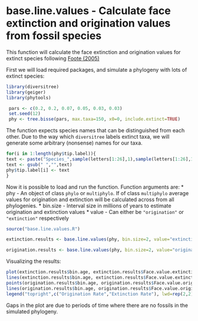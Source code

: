 base.line.values - Calculate face extinction and origination values from fossil species
========================================================

This function will calculate the face extinction and origination values for extinct species following [Foote (2005)](http://paleobiol.geoscienceworld.org/content/31/1/6.abstract)

First we will load required packages, and simulate a phylogeny with lots of extinct species:

```r
library(diversitree)
library(geiger)
library(phytools)

 pars <- c(0.2, 0.2, 0.07, 0.05, 0.03, 0.03)
 set.seed(12)
 phy <- tree.bisse(pars, max.taxa=150, x0=0, include.extinct=TRUE)
```

The function expects species names that can be distinguished from each other. Due to the way which `diversitree` labels extinct taxa, we will generate some arbitrary (nonsense) names for our taxa. 

```r
for(i in 1:length(phy$tip.label)){
text <- paste("Species_",sample(letters[1:26],1),sample(letters[1:26],1),sample(letters[1:26],1),sample(letters[1:26],1),sample(letters[1:26],1))
text <- gsub(" ","",text)
phy$tip.label[i] <- text
}
```

Now it is possible to load and run the function. Function arguments are:
* phy - An object of class `phylo` or `multiphylo`. If of class `multiphylo` average values for origination and extinction will be calculated across from all phylogenies.
* bin.size - Interval size in millions of years to estimate origination and extinction values
* value - Can either be `"origination"` or `"extinction"` respectively

```r
source("base.line.values.R")

extinction.results <- base.line.values(phy, bin.size=2, value="extinction")

origination.results <- base.line.values(phy, bin.size=2, value="origination")

```



Visualizing the results:

```r
plot(extinction.results$bin.age, extinction.results$Face.value.extinction, pch=19, xlab="Age (Mya)",ylab="Relative Rate")
lines(extinction.results$bin.age, extinction.results$Face.value.extinction)
points(origination.results$bin.age, origination.results$Face.value.origination, col="red",pch=19)
lines(origination.results$bin.age, origination.results$Face.value.origination, col="red")
legend("topright",c("Origination Rate","Extinction Rate"), lwd=rep(2,2),col=c("red","black"))
```

Gaps in the plot are due to periods of time where there are no fossils in the simulated phylogeny.